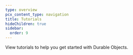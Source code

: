 ```yaml
---
type: overview
pcx_content_type: navigation
title: Tutorials
hideChildren: true
sidebar:
  order: 9
---
```



View <GlossaryTooltip term="tutorial">tutorials</GlossaryTooltip> to help you get started with Durable Objects.

<ListTutorials />
